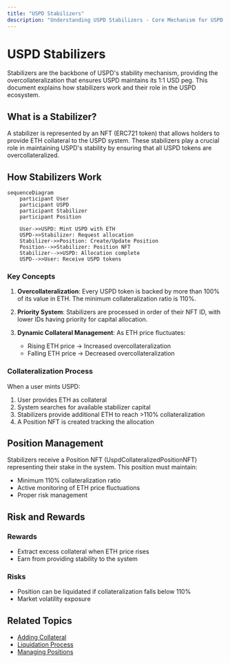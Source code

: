 ```yaml
---
title: "USPD Stabilizers"
description: "Understanding USPD Stabilizers - Core Mechanism for USPD's Stability"
---
```


# USPD Stabilizers

Stabilizers are the backbone of USPD's stability mechanism, providing the overcollateralization that ensures USPD maintains its 1:1 USD peg. This document explains how stabilizers work and their role in the USPD ecosystem.

## What is a Stabilizer?

A stabilizer is represented by an NFT (ERC721 token) that allows holders to provide ETH collateral to the USPD system. These stabilizers play a crucial role in maintaining USPD's stability by ensuring that all USPD tokens are overcollateralized.

## How Stabilizers Work

```mermaid
sequenceDiagram
    participant User
    participant USPD
    participant Stabilizer
    participant Position

    User->>USPD: Mint USPD with ETH
    USPD->>Stabilizer: Request allocation
    Stabilizer->>Position: Create/Update Position
    Position-->>Stabilizer: Position NFT
    Stabilizer-->>USPD: Allocation complete
    USPD-->>User: Receive USPD tokens
```

### Key Concepts

1. **Overcollateralization**: Every USPD token is backed by more than 100% of its value in ETH. The minimum collateralization ratio is 110%.

2. **Priority System**: Stabilizers are processed in order of their NFT ID, with lower IDs having priority for capital allocation.

3. **Dynamic Collateral Management**: As ETH price fluctuates:
   - Rising ETH price → Increased overcollateralization
   - Falling ETH price → Decreased overcollateralization

### Collateralization Process

When a user mints USPD:

1. User provides ETH as collateral
2. System searches for available stabilizer capital
3. Stabilizers provide additional ETH to reach >110% collateralization
4. A Position NFT is created tracking the allocation

## Position Management

Stabilizers receive a Position NFT (UspdCollateralizedPositionNFT) representing their stake in the system. This position must maintain:

- Minimum 110% collateralization ratio
- Active monitoring of ETH price fluctuations
- Proper risk management

## Risk and Rewards

### Rewards
- Extract excess collateral when ETH price rises
- Earn from providing stability to the system

### Risks
- Position can be liquidated if collateralization falls below 110%
- Market volatility exposure

## Related Topics

- [Adding Collateral](/docs/stabilizers/add-collateral)
- [Liquidation Process](/docs/stabilizers/liquidation)
- [Managing Positions](/docs/stabilizers/manage-positions)

